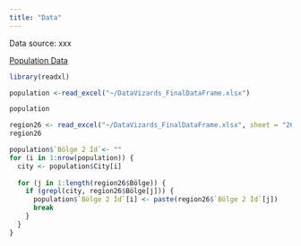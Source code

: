 ```yaml
---
title: "Data"
---
```


Data source: xxx

[Population Data](C:\Users\sadiy\OneDrive\Belgeler\GitHub\emu430-fall2023-team-data_vizards\population_data.RData)

```r
library(readxl)

population <-read_excel("~/DataVizards_FinalDataFrame.xlsx")

population

region26 <- read_excel("~/DataVizards_FinalDataFrame.xlsx", sheet = "26 Bölge")
region26

population$`Bölge 2 İd`<- ""
for (i in 1:nrow(population)) {
  city <- population$City[i]
  
  for (j in 1:length(region26$Bölge)) {
    if (grepl(city, region26$Bölge[j])) {
      population$`Bölge 2 İd`[i] <- paste(region26$`Bölge 2 İd`[j])
      break 
    }
  }
}

```
